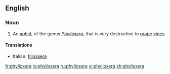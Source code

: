 ==English==

===Noun===
{{wikipedia}}
{{en-noun|phylloxerae}}

# An [[aphid]], of the genus ''[[Phylloxera]]'', that is very destructive to [[grape]] [[vine]]s

====Translations====
{{top}}
*Italian: [[fillossera]] {{f}}
{{mid}}

{{bottom}}

[[fr:phylloxera]]
[[io:phylloxera]]
[[ru:phylloxera]]
[[vi:phylloxera]]
[[zh:phylloxera]]